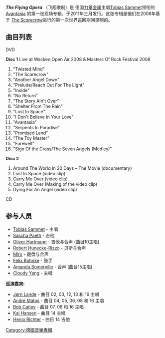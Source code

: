 {{unreferenced|time=2015-01-03T02:57:22+00:00}}
{{暂定名称}}
{{Infobox Album  <!-- See Wikipedia:WikiProject_Albums -->
| Name        = The Flying Opera
| Type        = 现场
| Artist      = [[Avantasia|Avantasia]]
| Cover       =
| Released    = 2011年3月
| Recorded    = The Scarecrow World Tour, 2008
| Genre       = [[重金属音乐|重金属]]<br>[[交响金属|交响金属]]<br>[[力量金属|力量金属]]<br>[[硬摇滚|硬摇滚]]
| Length      =
| Label       = [[Nuclear_Blast|Nuclear Blast]]
| Producer    = [[Tobias_Sammet|Tobias Sammet]]及[[Sascha_Paeth|Sascha Paeth]]
| Reviews     =
| Last album  = ''[[The_Wicked_Symphony|The Wicked Symphony]]''/''[[Angel_of_Babylon|Angel of Babylon]]''<br />(2010)
| This album  = '''''The Flying Opera'''''<br/>(2011)
| Next album  =
}}

'''''The Flying Opera''''' （飞翔歌剧）是 德国[[力量金属|力量金属]]主唱[[Tobias_Sammet|Tobias Sammet]]领衔的[[Avantasia|Avantasia]] 的第一张现场专辑，于2011年三月发行。这张专辑是他们在2008年基于 ''[[The_Scarecrow_(album)|The Scarecrow]]''进行的第一次世界巡回期间录制的。

== 曲目列表 ==

; DVD

'''Disc 1'''
Live at Wacken Open Air 2008 & Masters Of Rock Festival 2008

# "Twisted Mind"
# "The Scarecrow"
# "Another Angel Down"
# "Prelude/Reach Out For The Light"
# "Inside"
# "No Return"
# "The Story Ain't Over"
# "Shelter From The Rain"
# "Lost In Space"
# "I Don't Believe In Your Love"
# "Avantasia"
# "Serpents In Paradise"
# "Promised Land"
# "The Toy Master"
# "Farewell"
# "Sign Of the Cross/The Seven Angels (Medley)"

'''Disc 2'''

# Around The World In 20 Days – The Movie (documentary)
# Lost In Space (video clip)
# Carry Me Over (video clip)
# Carry Me Over (Making of the video clip)
# Dying For An Angel (video clip)

; CD

{{tracklist
| all_writing     = Tobias Sammet
| headline        = Disc 1
| title1 = Twisted Mind | length1 = 6:42
| title2 = The Scarecrow | length2 = 11:53
| title3 = Another Angel Down | length3 = 5:25
| title4 = Prelude | length4 = 1:46
| title5 = Reach Out For The Light | length5 = 6:24
| title6 = Inside | length6 = 7:01
| title7 = No Return | length7 = 5:04
| title8 = The Story Ain't Over | length8 = 5:29
| title9 = Shelter From The Rain | length9 = 7:03
| title10 = Lost In Space | length10 = 3:54
}}
{{tracklist
| headline        = Disc 2
| title1 = I Don't Believe In Your Love | length1 = 6:50
| title2 = Avantasia | length2 = 5:08
| title3 = Serpents in Paradise | length3 = 7:26
| title4 = Promised Land | length4 = 5:37
| title5 = The Toy Master | length5 = 6:24
| title6 = Farewell | length6 = 6:15
| title7 = Sign Of The Cross/The Seven Angels (Medley) | length7 = 17:55
}}

== 参与人员 ==

* [[Tobias_Sammet|Tobias Sammet]] - 主唱
* [[Sascha_Paeth|Sascha Paeth]] - 吉他
* [[Oliver_Hartmann|Oliver Hartmann]] - 吉他与合声 (曲目10主唱)
* [[Robert_Hunecke-Rizzo|Robert Hunecke-Rizzo]] - 贝斯与合声
* [[Michael_Rodenberg|Miro]] - 键盘与合声
* [[Felix_Bohnke|Felix Bohnke]] - 鼓手
* [[Amanda_Somerville|Amanda Somerville]] - 合声 (曲目15主唱)
* [[Cloudy_Yang|Cloudy Yang]] - 主唱

'''巡演嘉宾:'''

* [[Jørn_Lande|Jørn Lande]] - 曲目 02, 03, 12, 13 和 16 主唱
* [[Andre_Matos|Andre Matos]] - 曲目 04, 05, 06, 08 和 16 主唱
* [[Bob_Catley|Bob Catley]] - 曲目 07, 08 和 16 主唱
* [[Kai_Hansen|Kai Hansen]] - 曲目 14 主唱
* [[Henjo_Richter|Henjo Richter]] - 曲目 14 吉他

[[Category:德國音樂專輯|Category:德國音樂專輯]]